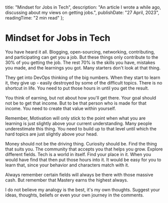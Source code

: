   title: "Mindset for Jobs in Tech",
  description: "An article I wrote a while ago, discussing about my views on getting jobs.",
  publishDate: "27 April, 2023",
  readingTime: "2 min read"
}; 

# Mindset for Jobs in Tech

You have heard it all. Blogging, open-sourcing, networking, contributing, and participating can get you a job. But these things only contribute to the 30% of you getting the job. The rest 70% is the skills you have, mistakes you made, and the learnings you got. Many starters don't look at that thing.

They get into DevOps thinking of the big numbers. When they start to learn it, they give up - easily destroyed by some of the difficult topics. There is no shortcut in life. You need to put those hours in until you get the result.

You think of earning, but not about how you'll get there. Your goal should not be to get that income. But to be that person who is made for that income. You need to create that value within yourself.

Remember, Motivation will only stick to the point when what you are learning is just slightly above your current understanding. Many people underestimate this thing. You need to build up to that level until which the hard topics are just slightly above your head.

Money should not be the driving thing. Curiosity should be. Find the thing that suits you. The community that accepts you that helps you grow. Explore different fields. Tech is a world in itself. Find your place in it. When you would have find that then put those hours into it. It would be easy for you to learn that, since your behavior and characters match with it.

Always remember certain fields will always be there with those massive cash. But remember that Mastery earns the highest always.

I do not believe my analogy is the best, it's my own thoughts. Suggest your ideas, thoughts, beliefs or even your own journey in the comments.

